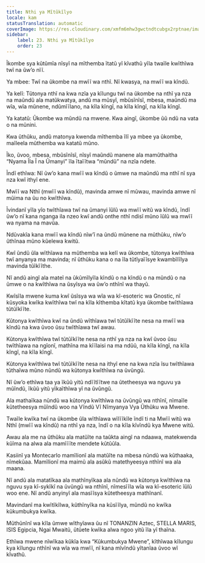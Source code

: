 ```yaml
---
title: Nthi ya Mĩtũkĩlyo
locale: kam
statusTranslation: automatic
coverImage: https://res.cloudinary.com/xmfm6mhw3gwctndtcubgx2rptnae/image/upload/v1740468922/small_cover_tratado_de_psicologia_revolucionaria_a4c0dca4e0.webp
sidebar:
    label: 23. Nthi ya Mĩtũkĩlyo
    order: 23
---
```

Ĩkombe sya kũtũmĩa nĩsyĩ na mĩthemba ĩtatũ yĩ kĩvathũ yĩla twaĩle kwĩthĩwa twĩ na ũwʼo nĩĩ.

Ya mbee: Twĩ na ũkombe na mwĩĩ wa nthĩ. Nĩ kwasya, na mwĩĩ wa kĩndũ.

Ya kelĩ: Tũtonya nthĩ na kwa nzĩa ya kĩlungu twĩ na ũkombe na nthĩ ya nza na maũndũ ala matũkwatya, andũ ma mũsyĩ, mbũsĩnĩsĩ, mbesa, maũndũ ma wĩa, wĩa mũnene, ndũmĩĩlano, na kĩla kĩngĩ, na kĩla kĩngĩ, na kĩla kĩngĩ.

Ya katatũ: Ũkombe wa mũndũ na mwene. Kwa aingĩ, ũkombe ũũ ndũ na vata o na mũnini.

Kwa ũthũku, andũ matonya kwenda mĩthemba ĩlĩ ya mbee ya ũkombe, maĩleela mũthemba wa katatũ mũno.

Ĩko, ũvoo, mbesa, mbũsĩnĩsĩ, nĩsyĩ maũndũ manene ala mamũthaitha “Nyama Ĩla Ĩ na Ũmanyi” ĩla ĩtaĩĩtwa “mũndũ” na nzĩa ndete.

Ĩndĩ ethĩwa: Nĩ ũwʼo kana mwĩĩ wa kĩndũ o ũmwe na maũndũ ma nthĩ nĩ sya nza kwĩ ithyĩ ene.

Mwĩĩ wa Nthĩ (mwĩĩ wa kĩndũ), mavinda amwe nĩ mũwau, mavinda amwe nĩ mũima na ũu no kwĩthĩwa.

Ĩvindanĩ yĩla yĩo twĩthĩawa twĩ na ũmanyi ĩũlũ wa mwĩĩ witũ wa kĩndũ, ĩndĩ ũwʼo nĩ kana nganga ila nzeo kwĩ andũ onthe nthĩ ndisĩ mũno ĩũlũ wa mwĩĩ wa nyama na mavũa.

Ndũvakĩa kana mwĩĩ wa kĩndũ nĩwʼĩ na ũndũ mũnene na mũthũku, nĩwʼo ũthĩnaa mũno kũelewa kwitũ.

Kwĩ ũndũ ũla wĩthĩawa na mũthemba wa kelĩ wa ũkombe, tũtonya kwĩthĩwa twĩ anyanya ma mavinda; nĩ ũthũku kana o na ĩla tũtĩyaĩĩsye kwambĩlĩlya mavinda tũĩkĩĩthe.

Nĩ andũ aingĩ ala mateĩ na ũkũmĩlyĩla kĩndũ o na kĩndũ o na mũndũ o na ũmwe o na kwĩthĩwa na ũsyĩsya wa ũwʼo nthĩnĩ wa thayũ.

Kwĩsĩla mwene kuma kwĩ ũsĩsya wa wĩa wa kĩ-esoteric wa Gnostic, nĩ kũsyoka kwĩka kwĩthĩwa twĩ na kĩla kĩthemba kĩtatũ kya ũkombe twĩthĩawa tũtũĩkĩĩte.

Kũtonya kwĩthĩwa kwĩ na ũndũ wĩthĩawa twĩ tũtũĩkĩĩte nesa na mwĩĩ wa kĩndũ na kwa ũvoo ũsu twĩthĩawa twĩ awau.

Kũtonya kwĩthĩwa twĩ tũtũĩkĩĩte nesa na nthĩ ya nza na kwĩ ũvoo ũsu twĩthĩawa na ngĩonĩ, mathĩna ma kĩĩlaisi na ma ndũũ, na kĩla kĩngĩ, na kĩla kĩngĩ, na kĩla kĩngĩ.

Kũtonya kwĩthĩwa twĩ tũtũĩkĩĩte nesa na ithyĩ ene na kwa nzĩa ĩsu twĩthĩawa tũthaĩwa mũno nũndũ wa kũtonya kwĩthĩwa na ũvũngũ.

Nĩ ũwʼo ethĩwa taa ya ĩkũũ yitũ ndĩĩtĩĩtwe na ũtetheesya wa nguvu ya mũĩndũ, ĩkũũ yitũ yĩkaĩthĩwa yĩ na ũvũngũ.

Ala mathaĩkaa nũndũ wa kũtonya kwĩthĩwa na ũvũngũ wa nthĩnĩ, nĩmaĩle kũtetheesya mũĩndũ woo na Vĩndũ Vĩ Nĩmyanya Vya Ũthũku wa Mwene.

Twaĩle kwĩka twĩ na ũkombe ũla wĩthĩawa wĩlĩĩkĩle ĩndĩ ti na Mwĩĩ witũ wa Nthĩ (mwĩĩ wa kĩndũ) na nthĩ ya nza, ĩndĩ o na kĩla kĩvĩndũ kya Mwene witũ.

Awau ala me na ũthũku ala matũĩte na taũkta aingĩ na ndaawa, matekwenda kũĩma na alwa ala mamĩĩĩte mendete kũtũũla.

Kasiinĩ ya Montecarlo mamĩlionĩ ala matũĩte na mbesa nũndũ wa kũthaaka, nĩmekũaa. Mamĩlionĩ ma maimũ ala asũkũ matethyeesya nthĩnĩ wa ala maana.

Nĩ andũ ala matatĩkaa ala mathĩnyĩkaa ala nũndũ wa kũtonya kwĩthĩwa na nguvu sya kĩ-sykĩkĩ na ũvũngũ wa nthĩnĩ, nĩmesĩĩla wĩa wa kĩ-esoteric ĩũlũ woo ene. Nĩ andũ anyinyĩ ala masĩĩsya kũtetheesya mathĩnanĩ.

Mavindanĩ ma kwĩtĩkĩlwa, kũthĩnyĩka na kũsĩĩlya, mũndũ no kwĩka kũkumbukya kwĩka.

Mũthũnĩnĩ wa kĩla ũmwe wĩthyĩawa ũu nĩ TONANZIN Aztec, STELLA MARIS, ISIS Egipcia, Ngai Mwaitũ, ũtũete kwĩka alwa ngoo yitũ ĩla yĩ thaĩna.

Ethĩwa mwene nĩwĩkaa kũkĩa kwa “Kũkumbukya Mwene”, kĩthĩwaa kĩlungu kya kĩlungu nthĩnĩ wa wĩa wa mwĩĩ, nĩ kana mĩvĩndũ yĩtanĩaa ũvoo wĩ kĩvathũ.

